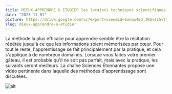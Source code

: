 ```yaml
---
title: MIEUX APPRENDRE & ÉTUDIER les (vraies) techniques scientifiques
date: "2023-11-01"
picture: https://drive.google.com/uc?export=view&id=1wnww4EQ_IRGvss5vtirI6o2P7FoniOTY
slug: mieux-apprendre-a-etudier
---
```


<div className='flex flex-col justify-center items-center'>
<article>La méthode la plus efficace pour apprendre semble être la récitation répétée jusqu'à ce que les informations soient mémorisées par cœur. Pour tout le reste, l'apprentissage se fait principalement par la pratique, et cela s'applique à de nombreux domaines. Lorsque vous faites votre premier gâteau, il est probable qu'il ne soit pas parfait, mais avec la pratique, les suivants seront meilleurs. La chaîne Sciences Étonnantes propose une vidéo pertinente dans laquelle des méthodes d'apprentissage sont discutées.</article>

<Link href='https://www.youtube.com/watch?v=RVB3PBPxMWg' target='_blank'>

![alt](https://drive.google.com/uc?export=view&id=1wnww4EQ_IRGvss5vtirI6o2P7FoniOTY "Screenshot miniature YouTube")

</Link>

</div>

